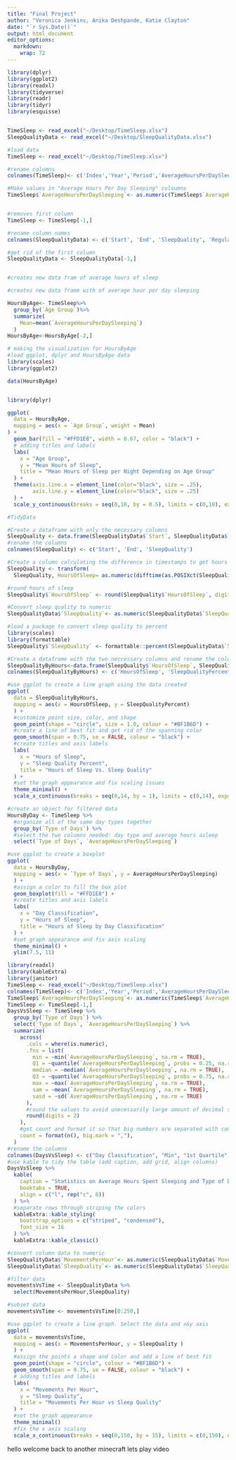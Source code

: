 ```yaml
---
title: "Final Project"
author: "Veronica Jenkins, Anika Deshpande, Katie Clayton"
date: "`r Sys.Date()`"
output: html_document  
editor_options: 
  markdown: 
    wrap: 72
---
```


```r

library(dplyr)
library(ggplot2)   
library(readxl)
library(tidyverse)
library(readr)
library(tidyr)
library(esquisse)


TimeSleep <- read_excel("~/Desktop/TimeSleep.xlsx")
SleepQualityData <- read_excel("~/Desktop/SleepQualityData.xlsx")

```

```r
#load data 
TimeSleep <- read_excel("~/Desktop/TimeSleep.xlsx")

#rename columns 
colnames(TimeSleep)<- c('Index','Year','Period','AverageHoursPerDaySleeping','Standard Error','Type of Days','Age Group','Activity','Sex')

#Make values in "Average Hours Per Day Sleeping" coloumns 
TimeSleep$`AverageHoursPerDaySleeping`<- as.numeric(TimeSleep$`AverageHoursPerDaySleeping`)


#removes first column 
TimeSleep <- TimeSleep[-1,]
```

```r
#rename column names
colnames(SleepQualityData) <- c('Start', 'End', 'SleepQuality', 'Regularity', 'Mood', 'HeartRate(BPM)', 'Steps', 'AlarmMode', 'AirPressure(Pa)', 'City', 'MovementsPerHour', 'TimeInBed(Seconds)', 'TimeAsleep(Seconds)', 'TimeBeforeSleep(Seconds)', 'WindowStart', 'WindowStop', 'DidSnore', 'SnoreTime', 'WeatherTemperature(Celcius)', 'WeatherTypes', 'Notes')

#get rid of the first column
SleepQualityData <- SleepQualityData[-1,]


#creates new data fram of average hours of sleep
```

```r

#creates new data frame with of average hour per day sleeping

HoursByAge<- TimeSleep%>%
  group_by(`Age Group`)%>%
  summarize(
    Mean=mean(`AverageHoursPerDaySleeping`)
  )
HoursByAge<-HoursByAge[-2,]

```

```r
# making the visualization for HoursByAge
#load ggplot, dplyr and HoursByAge data
library(scales)
library(ggplot2)

data(HoursByAge)


library(dplyr)

ggplot(
  data = HoursByAge,
  mapping = aes(x = `Age Group`, weight = Mean)
) +
  geom_bar(fill = "#FFD1E8", width = 0.67, color = "black") +
  # adding titles and labels
  labs(
    x = "Age Group",
    y = "Mean Hours of Sleep",
    title = "Mean Hours of Sleep per Night Depending on Age Group"
  ) +
  theme(axis.line.x = element_line(color="black", size = .25),
        axis.line.y = element_line(color="black", size = .25)
  ) +
  scale_y_continuous(breaks = seq(0,10, by = 0.5), limits = c(0,10), expand = c(0, 0))
```

```r
#TidyData

#Create a dataframe with only the necessary columns
SleepQuality <- data.frame(SleepQualityData$`Start`, SleepQualityData$`End`, SleepQualityData$`SleepQuality`)
#rename the columns
colnames(SleepQuality) <- c('Start', 'End', 'SleepQuality')

#Create a column calculating the difference in timestamps to get hours of sleep
SleepQuality <- transform(
  SleepQuality, HoursOfSleep= as.numeric(difftime(as.POSIXct(SleepQualityData$`End`), as.POSIXct(SleepQualityData$`Start`)), units = "hours"))

#round hours of sleep
SleepQuality$`HoursOfSleep` <- round(SleepQuality$`HoursOfSleep`, digits = 2)

#Convert sleep quality to numeric
SleepQualityData$`SleepQuality`<- as.numeric(SleepQualityData$`SleepQuality`)

#load a package to convert sleep quality to percent
library(scales)
library(formattable)
SleepQuality$`SleepQuality` <- formattable::percent(SleepQualityData$`SleepQuality`)

#Create a dataframe with the two neccessary columns and rename the columns
SleepQualityByHours<-data.frame(SleepQuality$`HoursOfSleep`, SleepQuality$`SleepQuality`)
colnames(SleepQualityByHours) <- c('HoursOfSleep', 'SleepQualityPercent')

```

```r
#use ggplot to create a line graph using the data created 
ggplot(
  data = SleepQualityByHours,
  mapping = aes(x = HoursOfSleep, y = SleepQualityPercent)
  ) +
  #customize point size, color, and shape
  geom_point(shape = "circle", size = 1.0, colour = "#BF1B6D") +
  #create a line of best fit and get rid of the spanning color
  geom_smooth(span = 0.75, se = FALSE, colour = "black") +
  #create titles and axis labels
  labs(
    x = "Hours of Sleep",
    y = "Sleep Quality Percent",
    title = "Hours of Sleep Vs. Sleep Quality"
  ) +
  #set the graph appearance and fix scaling issues
  theme_minimal() +
  scale_x_continuous(breaks = seq(0,14, by = 1), limits = c(0,14), expand = c(0, 0))
```

```r
#create an object for filtered data
HoursByDay <- TimeSleep %>%
  #organize all of the same day types together
  group_by(`Type of Days`) %>%
  #select the two columns needed: day type and average hours asleep 
  select(`Type of Days`, `AverageHoursPerDaySleeping`)

```

```r
#use ggplot to create a boxplot
ggplot(
  data = HoursByDay,
  mapping = aes(x = `Type of Days`, y = AverageHoursPerDaySleeping)
  ) +
  #assign a color to fill the box plot
  geom_boxplot(fill = "#FFD1E8") +
  #create titles and axis labels
  labs(
    x = "Day Classification",
    y = "Hours of Sleep",
    title = "Hours of Sleep by Day Classification"
  ) +
  #set graph appearance and fix axis scaling
  theme_minimal() +
  ylim(7.5, 11)
```

```r
library(readxl)
library(kableExtra)
library(janitor)
TimeSleep <- read_excel("~/Desktop/TimeSleep.xlsx")
colnames(TimeSleep)<- c('Index','Year','Period','AverageHoursPerDaySleeping','Standard Error','Type of Days','Age Group','Activity','Sex')
TimeSleep$`AverageHoursPerDaySleeping`<- as.numeric(TimeSleep$`AverageHoursPerDaySleeping`)
TimeSleep <- TimeSleep[-1,]
DaysVsSleep <- TimeSleep %>%
  group_by(`Type of Days`) %>%
  select(`Type of Days`, `AverageHoursPerDaySleeping`) %>%
  summarize(
    across(
      .cols = where(is.numeric),
      .fns = list(
        min = ~min(`AverageHoursPerDaySleeping`, na.rm = TRUE),
        Q1 = ~quantile(`AverageHoursPerDaySleeping`, probs = 0.25, na.rm = TRUE),
        median = ~median(`AverageHoursPerDaySleeping`, na.rm = TRUE),
        Q3 = ~quantile(`AverageHoursPerDaySleeping`, probs = 0.75, na.rm = TRUE),
        max = ~max(`AverageHoursPerDaySleeping`, na.rm = TRUE),
        sam = ~mean(`AverageHoursPerDaySleeping`, na.rm = TRUE),
        sasd = ~sd(`AverageHoursPerDaySleeping`, na.rm = TRUE)
      ),
      #round the values to avoid unecessarily large amount of decimal spaces
      round(digits = 2)
    ),
    #get count and format it so that big numbers are separated with commas
    count = format(n(), big.mark = ","),
  )
#rename the columns 
colnames(DaysVsSleep) <- c("Day Classification", "Min", "1st Quartile", "Median", "3rd Quartile", "Max", "Arithmetic Mean", "Arithmetic Standard Deviation", "Count")
#use kable to tidy the table (add caption, add grid, align columns) 
DaysVsSleep %>%
  kable(
    caption = "Statistics on Average Hours Spent Sleeping and Type of Day",
    booktabs = TRUE,
    align = c("l", rep("c", 6))
  ) %>%
  #separate rows through striping the colors
  kableExtra::kable_styling(
    bootstrap_options = c("striped", "condensed"),
    font_size = 16
  ) %>%
  kableExtra::kable_classic()
```

```r

#convert column data to numeric
SleepQualityData$`MovementsPerHour`<- as.numeric(SleepQualityData$`MovementsPerHour`)
SleepQualityData$`SleepQuality`<- as.numeric(SleepQualityData$`SleepQuality`)

#filter data
movementsVsTime <- SleepQualityData %>%
  select(MovementsPerHour,SleepQuality)

#subset data
movementsVsTime <- movementsVsTime[0:250,]

#use ggplot to create a line graph. Select the data and x&y axis
ggplot(
  data = movementsVsTime,
  mapping = aes(x = MovementsPerHour, y = SleepQuality )
  ) +
  #assign the points a shape and color and add a line of best fit
  geom_point(shape = "circle", colour = "#BF1B6D") +
  geom_smooth(span = 0.75, se = FALSE, colour = "black") +
  # adding titles and labels
  labs(
    x = "Movements Per Hour",
    y = "Sleep Quality",
    title = "Movements Per Hour vs Sleep Quality"
  ) +
  #set the graph appearance
  theme_minimal() 
  #fix the x axis scaling
  scale_x_continuous(breaks = seq(0,150, by = 15), limits = c(0,150), expand = c(0, 0))

```

hello welcome back to another minecraft lets play video
